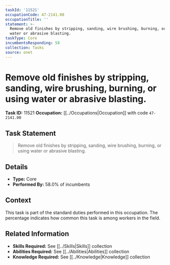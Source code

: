 ```yaml
---
taskId: '11521'
occupationCode: 47-2141.00
occupationTitle: ''
statement: >-
  Remove old finishes by stripping, sanding, wire brushing, burning, or using
  water or abrasive blasting.
taskType: Core
incumbentsResponding: 58
collection: Tasks
source: onet
---
```

# Remove old finishes by stripping, sanding, wire brushing, burning, or using water or abrasive blasting.

**Task ID:** 11521
**Occupation:** [[../Occupations|Occupation]] with code `47-2141.00`

## Task Statement

> Remove old finishes by stripping, sanding, wire brushing, burning, or using water or abrasive blasting.

## Details

- **Type:** Core
- **Performed By:** 58.0% of incumbents

## Context

This task is part of the standard duties performed in this occupation. The percentage indicates how common this task is among workers in the field.

## Related Information

- **Skills Required:** See [[../Skills|Skills]] collection
- **Abilities Required:** See [[../Abilities|Abilities]] collection
- **Knowledge Required:** See [[../Knowledge|Knowledge]] collection
